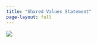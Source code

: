 ```yaml
---
title: "Shared Values Statement"
page-layout: full
---
```



![](/figs/workflow-infographics/Wordcloud.PNG)